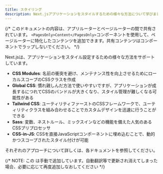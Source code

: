 ```yaml
---
title: スタイリング
description: Next.jsアプリケーションをスタイルするための様々な方法について学びましょう。
---
```


{/* このドキュメントの内容は、アプリルーターとページルーターの間で共有されています。 `<PagesOnly>Content</PagesOnly>`コンポーネントを使用して、ページルーターに特化したコンテンツを追加できます。共有コンテンツはコンポーネントでラップしないでください。 */}

Next.jsは、アプリケーションをスタイル設定するための様々な方法をサポートしています。

- **CSS Modules**: 名前の衝突を避け、メンテナンス性を向上させるためにローカルスコープのCSSクラスを作成
- **Global CSS**: 慣れ親しんだ方法で使いやすいですが、アプリケーションが成長するにつれてCSSのバンドルが大きくなり、スタイル管理が難しくなる可能性がある
- **Tailwind CSS**: ユーティリティファーストのCSSフレームワークで、ユーティリティクラスを組み合わせることでカスタムデザインを迅速に行うことができる
- **Sass**: 変数、ネストルール、ミックスインなどの機能を備えた人気のあるCSSプリプロセッサ
- **CSS-in-JS**: CSSを直接JavaScriptコンポーネントに埋め込むことで、動的かつスコープされたスタイル付けが可能

それぞれのアプローチについて詳しくは、各ドキュメントを参照してください。

{/* NOTE: この <DocCardList /> は手動で追加しています。自動翻訳等で更新され消えてしまった場合、必要に応じて再度追加しなおしてください */}

<DocCardList />
